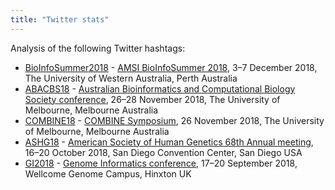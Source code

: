 ```yaml
---
title: "Twitter stats"
---
```


Analysis of the following Twitter hashtags:

* [BioInfoSummer2018](BioInfoSummer2018.html) - [AMSI BioInfoSummer 2018][BioInfoSummer2018], 3--7 December 2018, The University of Western Australia, Perth Australia
* [ABACBS18](ABACBS18.html) - [Australian Bioinformatics and Computational Biology Society conference][ABACBS18], 26--28 November 2018, The University of Melbourne, Melbourne Australia
* [COMBINE18](COMBINE18.html) - [COMBINE Symposium][COMBINE18], 26 November 2018, The University of Melbourne, Melbourne Australia
* [ASHG18](ASHG18.html) - [American Society of Human Genetics 68th Annual meeting][ASHG18], 16--20 October 2018, San Diego Convention Center, San Diego USA
* [GI2018](gi2018.html) - [Genome Informatics conference][GI2018], 17--20
  September 2018, Wellcome Genome Campus, Hinxton UK

[BioInfoSummer2018]: https://bis.amsi.org.au/ "AMSI BioInfoSummer 2018"
[ABACBS18]: https://www.abacbs.org/conference2018/about/ "ABACBS 2018"
[COMBINE18]: https://combine.org.au/symposium-2018/ "COMBINE18"
[ASHG18]: https://www.ashg.org/2018meeting/index.shtml "ASHG 2018"
[GI2018]: https://coursesandconferences.wellcomegenomecampus.org/our-events/genome-informatics-2018/ "Genome Informatics 2018"
